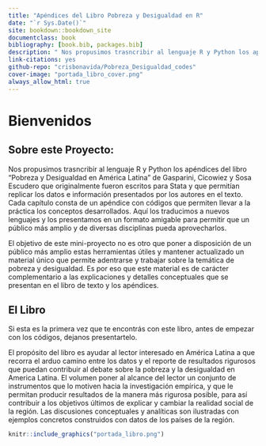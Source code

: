 ```yaml
--- 
title: "Apéndices del Libro Pobreza y Desigualdad en R"
date: "`r Sys.Date()`"
site: bookdown::bookdown_site
documentclass: book
bibliography: [book.bib, packages.bib]
description: " Nos propusimos trasncribir al lenguaje R y Python los apéndices del libro Pobreza y Desigualdad en América Latina de Gasparini, Cicowiez y Sosa Escudero que originalmente fueron escritos para Stata."
link-citations: yes
github-repo: "crisbonavida/Pobreza_Desigualdad_codes"
cover-image: "portada_libro_cover.png"
always_allow_html: true
---
```


# Bienvenidos

## Sobre este Proyecto: {-}

Nos propusimos trasncribir al lenguaje R y Python los apéndices del libro "Pobreza y Desigualdad en América Latina" de Gasparini, Cicowiez y Sosa Escudero que originalmente fueron escritos para Stata y que permitían replicar los datos e información presentados por los autores en el texto. Cada capítulo consta de un apéndice con códigos que permiten llevar a la práctica los conceptos desarrollados. Aquí los traducimos a nuevos lenguajes y los presentamos en un formato amigable para permitir que un público más amplio y de diversas disciplinas pueda aprovecharlos. 

El objetivo de este mini-proyecto no es otro que poner a disposición de un público más amplio estas herramientas útiles y mantener actualizado un material único que permite adentrarse y trabajar sobre la temática de pobreza y desigualdad. Es por eso que este material es de carácter complementario a las explicaciones y detalles conceptuales que se presentan en el libro de texto y los apéndices.



## El Libro {-}

Si esta es la primera vez que te encontrás con este libro, antes de empezar con los códigos, dejanos presentartelo. 

El propósito del libro es ayudar al lector interesado en América Latina a que recorra el arduo camino entre los datos y el reporte de resultados rigurosos que puedan contribuir al debate sobre la pobreza y la desigualdad en America Latina. El volumen poner al alcance del lector un conjunto de instrumentos que lo motiven hacia la investigación empírica, y que le permitan producir resultados de la manera más rigurosa posible, para así contribuir a los objetivos últimos de explicar y cambiar la realidad social de la región. Las discusiones conceptuales y analíticas son ilustradas con ejemplos concretos construidos con datos de los países de la región.

```r
knitr::include_graphics("portada_libro.png")
```

